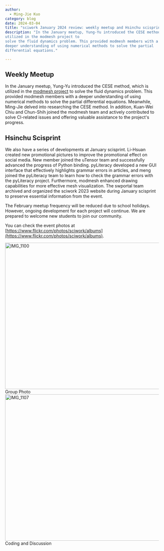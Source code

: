 ```yaml
---
author:
  - Ming-Jie Kuo
category: blog
date: 2024-03-04
title: "sciwork January 2024 review: weekly meetup and Hsinchu scisprint"
description: "In the January meetup, Yung-Yu introduced the CESE method, which is
utilized in the modmesh project to
solve the fluid dynamics problem. This provided modmesh members with a
deeper understanding of using numerical methods to solve the partial
differential equations."

---
```


## Weekly Meetup

In the January meetup, Yung-Yu introduced the CESE method, which is
utilized in the [modmesh project](https://github.com/solvcon/modmesh) to
solve the fluid dynamics problem. This provided modmesh members with a
deeper understanding of using numerical methods to solve the partial
differential equations. Meanwhile, Ming-Jie delved into researching the
CESE method. In addition, Kuan-Wei Chiu and Chun-Shih joined the modmesh
team and actively contributed to solve CI-related issues and offering
valuable assistance to the project\'s progress.

## Hsinchu Scisprint

We also have a series of developments at January scisprint. Li-Hsuan
created new promotional pictures to improve the promotional effect on
social media. New member joined the uTensor team and successfully
advanced the progress of Python binding. pyLiteracy developed a new GUI
interface that effectively highlights grammar errors in articles, and
meng joined the pyLiteracy team to learn how to check the grammar errors
with the pyLiteracy project. Furthermore, modmesh enhanced drawing
capabilities for more effective mesh visualization. The swportal team
archived and organized the sciwork 2023 website during January scisprint
to preserve essential information from the event.

The February meetup frequency will be reduced due to school holidays.
However, ongoing development for each project will continue. We are
prepared to welcome new students to join our community.

You can check the event photos at [https://www.flickr.com/photos/sciwork/albums](https://www.flickr.com/photos/sciwork/albums).

<div className="grid grid-cols-1 gap-3 lg:grid-cols-2">
  <div className="items-center justify-center text-center">
    <a
      data-flickr-embed="true"
      data-header="true"
      data-context="true"
      href="https://www.flickr.com/photos/sciwork/53566496223/in/album-72177720315213806/"
      title="IMG_1100"
    >
      <img
        src="https://live.staticflickr.com/65535/53566496223_d949a3125a_z.jpg"
        width="640"
        height="480"
        alt="IMG_1100"
      />
    </a>
    <script
      async
      src="//embedr.flickr.com/assets/client-code.js"
      charset="utf-8"
    ></script>
    <span>Group Photo</span>
  </div>
  <div className="items-center justify-center text-center">
    <a
      data-flickr-embed="true"
      data-header="true"
      data-context="true"
      href="https://www.flickr.com/photos/sciwork/53565451187/in/album-72177720315213806/"
      title="IMG_1107"
    >
      <img
        src="https://live.staticflickr.com/65535/53565451187_5d32fdedf7_z.jpg"
        width="640"
        height="480"
        alt="IMG_1107"
      />
    </a>
    <script
      async
      src="//embedr.flickr.com/assets/client-code.js"
      charset="utf-8"
    ></script>
    <span>Coding and Discussion</span>
  </div>
</div>
